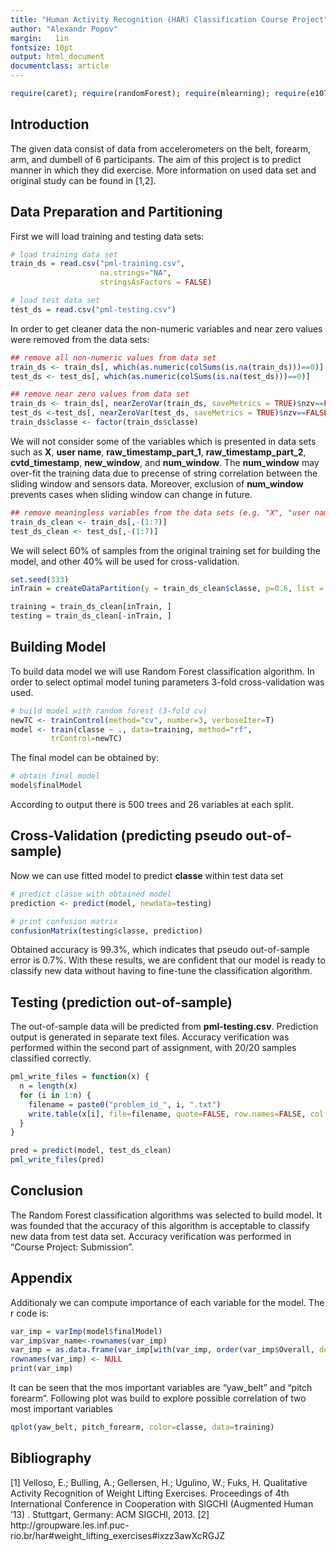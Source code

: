 ```yaml
---
title: "Human Activity Recognition (HAR) Classification Course Project"
author: "Alexandr Popov"
margin:   1in
fontsize: 10pt
output: html_document
documentclass: article
---
```


```r
require(caret); require(randomForest); require(mlearning); require(e1071);
```

## Introduction
The given data consist of data from accelerometers on the belt, forearm, arm, and dumbell of 6 participants. The aim of this project is to predict manner in which they did exercise. More information on used data set and original study can be found in [1,2].

## Data Preparation and Partitioning
First we will load training and testing data sets:
```r
# load training data set
train_ds = read.csv("pml-training.csv", 
                    na.strings="NA",
                    stringsAsFactors = FALSE)

# load test data set
test_ds = read.csv("pml-testing.csv")
```

In order to get cleaner data the non-numeric variables and near zero values
were removed from the data sets:
```r
## remove all non-numeric values from data set
train_ds <- train_ds[, which(as.numeric(colSums(is.na(train_ds)))==0)]
test_ds <- test_ds[, which(as.numeric(colSums(is.na(test_ds)))==0)]

## remove near zero values from data set
train_ds <- train_ds[, nearZeroVar(train_ds, saveMetrics = TRUE)$nzv==FALSE]
test_ds <-test_ds[, nearZeroVar(test_ds, saveMetrics = TRUE)$nzv==FALSE]
train_ds$classe <- factor(train_ds$classe)
```

We will not consider some of the variables which is presented in data sets
such as **X**, **user name**, **raw_timestamp_part_1**, 
**raw_timestamp_part_2**, **cvtd_timestamp**, **new_window**, and **num_window**.
The **num_window** may over-fit the training data due to precense of string
correlation between the sliding window and sensors data. Moreover, exclusion of
**num_window** prevents cases when sliding window can change in future.
```r
## remove meaningless variables from the data sets (e.g. "X", "user name")
train_ds_clean <- train_ds[,-(1:7)]
test_ds_clean <- test_ds[,-(1:7)]
```

We will select 60% of samples from the original training set for building the model, and other 40%  will be used for cross-validation.
```r
set.seed(333)
inTrain = createDataPartition(y = train_ds_clean$classe, p=0.6, list = FALSE)

training = train_ds_clean[inTrain, ]
testing = train_ds_clean[-inTrain, ]
```

## Building Model
To build data model we will use Random Forest classification algorithm.
In order to select optimal model tuning parameters 3-fold cross-validation was used.
```r
# build model with random forest (3-fold cv)
newTC <- trainControl(method="cv", number=3, verboseIter=T)
model <- train(classe ~ ., data=training, method="rf",
         trControl=newTC)
```

The final model can be obtained by:
```r
# obtain final model
model$finalModel
```

According to output there is 500 trees and 26 variables at each split.

## Cross-Validation (predicting pseudo out-of-sample)
Now we can use fitted model to predict **classe** within test data set
```r
# predict classe with obtained model
prediction <- predict(model, newdata=testing)

# print confusion matrix
confusionMatrix(testing$classe, prediction)
```

Obtained accuracy is 99.3%, which indicates that pseudo out-of-sample
error is 0.7%. With these results, we are confident that our model is ready to classify new data without having to fine-tune the classification algorithm.

## Testing (prediction out-of-sample)
The out-of-sample data will be predicted from **pml-testing.csv**. Prediction
output is generated in separate text files. Accuracy verification was performed
within the second part of assignment, with 20/20 samples classified correctly.

```r
pml_write_files = function(x) {
  n = length(x)
  for (i in 1:n) {
    filename = paste0("problem_id_", i, ".txt")
    write.table(x[i], file=filename, quote=FALSE, row.names=FALSE, col.names=FALSE)
  }
}

pred = predict(model, test_ds_clean)
pml_write_files(pred)
```

## Conclusion
The Random Forest classification algorithms was selected to build model.
It was founded that the accuracy of this algorithm is acceptable
to classify new data from test data set. Accuracy verification was performed
in "Course Project: Submission".

## Appendix
Additionaly we can compute importance of each variable for the model.
The r code is:
```r
var_imp = varImp(model$finalModel)
var_imp$var_name<-rownames(var_imp)
var_imp = as.data.frame(var_imp[with(var_imp, order(var_imp$Overall, decreasing=TRUE)), ])
rownames(var_imp) <- NULL
print(var_imp)
```

It can be seen that the mos important variables are "yaw_belt" and "pitch forearm". Following plot was build to explore possible correlation of two most important
variables
```r
qplot(yaw_belt, pitch_forearm, color=classe, data=training)
```

## Bibliography
[1] Velloso, E.; Bulling, A.; Gellersen, H.; Ugulino, W.; Fuks, H. Qualitative Activity Recognition of Weight Lifting Exercises. Proceedings of 4th International Conference in Cooperation with SIGCHI (Augmented Human '13) . Stuttgart, Germany: ACM SIGCHI, 2013.
[2] http://groupware.les.inf.puc-rio.br/har#weight_lifting_exercises#ixzz3awXcRGJZ